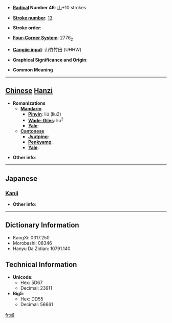 * '''[[Wiktionary:Chinese radical index| Radical]] Number 46''': [[Wiktionary:Chinese radical index 山|山]]+10 strokes

* '''[[Wiktionary:Chinese total strokes index|Stroke number]]''': [[Wiktionary:Chinese total strokes index 13|13]]

* '''Stroke order''': 

* '''[[Wiktionary:Chinese four corner index|Four-Corner System]]''': 2776<sub>2</sub>

* '''[[Wiktionary:Chinese Cangjie index|Cangjie input]]''': 山竹竹田 (UHHW)

* '''Graphical Significance and Origin''': 

* '''Common Meaning'''

----

== [[Chinese]] [[Hanzi]] ==

* '''Romanizations'''
** '''[[Mandarin]]'''
*** '''[[Pinyin]]''': liú (liu2)
*** '''[[Wade-Giles]]''': liu<sup>2</sup>
*** '''[[Yale]]''': 
** '''[[Cantonese]]'''
*** '''[[Jyutping]]''':
*** '''[[Penkyamp]]''': 
*** '''[[Yale]]''': 

* '''Other info''': 

----

==Japanese==
===[[Kanji]]===
{{kanji|on readings=[[りう]] (riu), [[る]] (ru)|kun readings=}}

* '''Other info''':  

----

== Dictionary Information ==

* KangXi: 0317.250
* Morobashi: 08346
* Hanyu Da Zidian: 10791.140

== Technical Information ==

* '''Unicode''':
** Hex: 5D67
** Decimal: 23911
* '''Big5''':
** Hex: DD55
** Decimal: 56661

[[fr:嵧]]